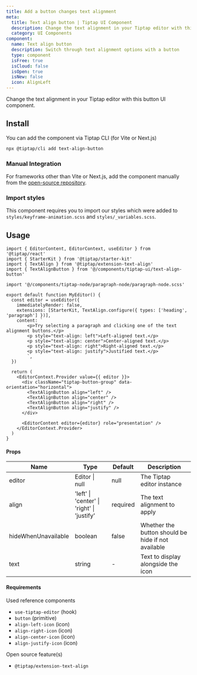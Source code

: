 ```yaml
---
title: Add a button changes text alignment
meta:
  title: Text align button | Tiptap UI Component
  description: Change the text alignment in your Tiptap editor with this button UI component. More in the docs!
  category: UI Components
component:
  name: Text align button
  description: Switch through text alignment options with a button
  type: component
  isFree: true
  isCloud: false
  isOpen: true
  isNew: false
  icon: AlignLeft
---
```



Change the text alignment in your Tiptap editor with this button UI component.

<CodeDemo isScrollable src="https://template.tiptap.dev/preview/tiptap-ui/text-align-button" />

## Install
You can add the component via Tiptap CLI (for Vite or Next.js)

```bash
npx @tiptap/cli add text-align-button
```

### Manual Integration
For frameworks other than Vite or Next.js, add the component manually from the [open-source repository](https://github.com/ueberdosis/tiptap-ui-components/tree/main/apps/web/src/components/tiptap-ui/text-align-button).

### Import styles

This component requires you to import our styles which were added to `styles/keyframe-animation.scss` and `styles/_variables.scss`.

## Usage

```tsx
import { EditorContent, EditorContext, useEditor } from '@tiptap/react'
import { StarterKit } from '@tiptap/starter-kit'
import { TextAlign } from '@tiptap/extension-text-align'
import { TextAlignButton } from '@/components/tiptap-ui/text-align-button'

import '@/components/tiptap-node/paragraph-node/paragraph-node.scss'

export default function MyEditor() {
  const editor = useEditor({
    immediatelyRender: false,
    extensions: [StarterKit, TextAlign.configure({ types: ['heading', 'paragraph'] })],
    content: `
        <p>Try selecting a paragraph and clicking one of the text alignment buttons.</p>
        <p style="text-align: left">Left-aligned text.</p>
        <p style="text-align: center">Center-aligned text.</p>
        <p style="text-align: right">Right-aligned text.</p>
        <p style="text-align: justify">Justified text.</p>
        `,
  })

  return (
    <EditorContext.Provider value={{ editor }}>
      <div className="tiptap-button-group" data-orientation="horizontal">
        <TextAlignButton align="left" />
        <TextAlignButton align="center" />
        <TextAlignButton align="right" />
        <TextAlignButton align="justify" />
      </div>

      <EditorContent editor={editor} role="presentation" />
    </EditorContext.Provider>
  )
}
```

#### Props

| Name                | Type                                       | Default  | Description                                        |
| ------------------- | ------------------------------------------ | -------- | -------------------------------------------------- |
| editor              | Editor \| null                             | null     | The Tiptap editor instance                         |
| align               | 'left' \| 'center' \| 'right' \| 'justify' | required | The text alignment to apply                        |
| hideWhenUnavailable | boolean                                    | false    | Whether the button should be hide if not available |
| text                | string                                     | -        | Text to display alongside the icon                 |

#### Requirements

Used reference components

- `use-tiptap-editor` (hook)
- `button` (primitive)
- `align-left-icon` (icon)
- `align-right-icon` (icon)
- `align-center-icon` (icon)
- `align-justify-icon` (icon)

Open source feature(s)

- `@tiptap/extension-text-align`
